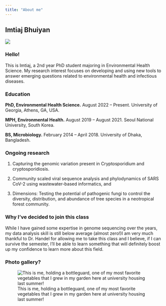 ---
title: "About me"
---

## Imtiaj Bhuiyan

![]("C:\Users\admin\Desktop\MADA Spring 2024\Github_Website\imtiaj.github.io\online-portfolio-template-main\Imtiaj.jpg")

### Hello!

This is Imtiaj, a 2nd year PhD student majoring in Environmental Health Science. My research interest focuses on developing and using new tools to answer emerging questions related to environmental health and infectious diseases. 

### Education

**PhD, Environmental Health Science.** August 2022 -- Present. University of Georgia, Athens, GA, USA.

**MPH, Environmental Health.** August 2019 -- August 2021. Seoul National University, South Korea.

**BS, Microbiology.** February 2014 -- April 2018. University of Dhaka, Bangladesh.


### Ongoing research


  1) Capturing the genomic variation present in Cryptosporidium and cryptosporidiosis.
  
  2) Community scaled viral sequence analysis and phylodynamics of SARS CoV-2 using wastewater-based informatics, and
  
  3) Dimensions: Testing the potential of pathogenic fungi to control the diversity, distribution, and abundance of tree species in a neotropical forest community. 


### Why I've decided to join this class

While I have gained some expertise in genome sequencing over the years, my data analysis skill is still below average (almost zero!)I am very much thankful to Dr. Handel for allowing me to take this class and I believe, if I can survive the semester, I'll be able to learn something that will definitely boost up my confidence to learn more about this field.  

### Photo gallery? 

![This is me, holding a bottleguard, one of my most favorite vegetables that I grew in my garden here at university housing last summer!]("C:\Users\admin\Desktop\MADA Spring 2024\Github_Website\imtiaj.github.io\online-portfolio-template-main\Imtiaj_garden.jpg")


